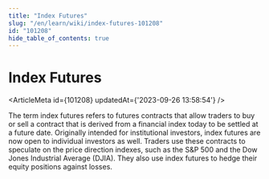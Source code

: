 ```yaml
---
title: "Index Futures"
slug: "/en/learn/wiki/index-futures-101208"
id: "101208"
hide_table_of_contents: true
---
```



# Index Futures

<ArticleMeta id={101208} updatedAt={'2023-09-26 13:58:54'} />
<div className='border-solid border-b border-t-0 my-4 border-[var(--ifm-color-gray-300)]' />

The term index futures refers to futures contracts that allow traders to buy or sell a contract that is derived from a financial index today to be settled at a future date. Originally intended for institutional investors, index futures are now open to individual investors as well. Traders use these contracts to speculate on the price direction indexes, such as the S&P 500 and the Dow Jones Industrial Average (DJIA). They also use index futures to hedge their equity positions against losses.
